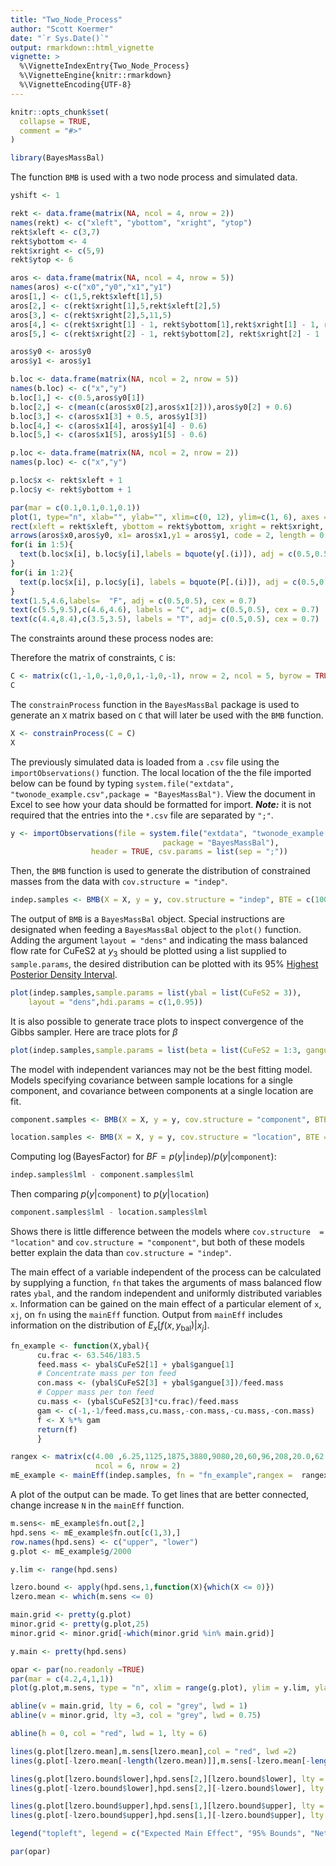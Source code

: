 ```yaml
---
title: "Two_Node_Process"
author: "Scott Koermer"
date: "`r Sys.Date()`"
output: rmarkdown::html_vignette
vignette: >
  %\VignetteIndexEntry{Two_Node_Process}
  %\VignetteEngine{knitr::rmarkdown}
  %\VignetteEncoding{UTF-8}
---
```


```r
knitr::opts_chunk$set(
  collapse = TRUE,
  comment = "#>"
)
```

```r
library(BayesMassBal)
```

The function `BMB` is used with a two node process and simulated data.

```r

yshift <- 1

rekt <- data.frame(matrix(NA, ncol = 4, nrow = 2))
names(rekt) <- c("xleft", "ybottom", "xright", "ytop")
rekt$xleft <- c(3,7)
rekt$ybottom <- 4
rekt$xright <- c(5,9)
rekt$ytop <- 6

aros <- data.frame(matrix(NA, ncol = 4, nrow = 5))
names(aros) <-c("x0","y0","x1","y1")
aros[1,] <- c(1,5,rekt$xleft[1],5)
aros[2,] <- c(rekt$xright[1],5,rekt$xleft[2],5)
aros[3,] <- c(rekt$xright[2],5,11,5)
aros[4,] <- c(rekt$xright[1] - 1, rekt$ybottom[1],rekt$xright[1] - 1, rekt$ybottom[1] - 2)
aros[5,] <- c(rekt$xright[2] - 1, rekt$ybottom[2], rekt$xright[2] - 1 , rekt$ybottom[2] - 2)

aros$y0 <- aros$y0
aros$y1 <- aros$y1

b.loc <- data.frame(matrix(NA, ncol = 2, nrow = 5))
names(b.loc) <- c("x","y")
b.loc[1,] <- c(0.5,aros$y0[1])
b.loc[2,] <- c(mean(c(aros$x0[2],aros$x1[2])),aros$y0[2] + 0.6)
b.loc[3,] <- c(aros$x1[3] + 0.5, aros$y1[3])
b.loc[4,] <- c(aros$x1[4], aros$y1[4] - 0.6)
b.loc[5,] <- c(aros$x1[5], aros$y1[5] - 0.6)

p.loc <- data.frame(matrix(NA, ncol = 2, nrow = 2))
names(p.loc) <- c("x","y")

p.loc$x <- rekt$xleft + 1
p.loc$y <- rekt$ybottom + 1

par(mar = c(0.1,0.1,0.1,0.1))
plot(1, type="n", xlab="", ylab="", xlim=c(0, 12), ylim=c(1, 6), axes = FALSE)
rect(xleft = rekt$xleft, ybottom = rekt$ybottom, xright = rekt$xright, ytop =rekt$ytop, col = "skyblue")
arrows(aros$x0,aros$y0, x1= aros$x1,y1 = aros$y1, code = 2, length = 0.1)
for(i in 1:5){
  text(b.loc$x[i], b.loc$y[i],labels = bquote(y[.(i)]), adj = c(0.5,0.5), cex = 1.2)
}
for(i in 1:2){
  text(p.loc$x[i], p.loc$y[i], labels = bquote(P[.(i)]), adj = c(0.5,0.5), cex = 1.2)
}
text(1.5,4.6,labels=  "F", adj = c(0.5,0.5), cex = 0.7)
text(c(5.5,9.5),c(4.6,4.6), labels = "C", adj= c(0.5,0.5), cex = 0.7)
text(c(4.4,8.4),c(3.5,3.5), labels = "T", adj= c(0.5,0.5), cex = 0.7)
```

The constraints around these process nodes are:

\begin{align}
y_1 &= y_2 +y_4\\
y_2 &= y_3 +y_5
\end{align}

Therefore the matrix of constraints, `C` is:

```r
C <- matrix(c(1,-1,0,-1,0,0,1,-1,0,-1), nrow = 2, ncol = 5, byrow = TRUE)
C
```

The `constrainProcess` function in the `BayesMassBal` package is used to generate an `X` matrix based on `C` that will later be used with the `BMB` function.

```r
X <- constrainProcess(C = C)
X
```

The previously simulated data is loaded from a `.csv` file using the `importObservations()` function.  The local location of the the file imported below can be found by typing `system.file("extdata", "twonode_example.csv",package = "BayesMassBal")`.  View the document in Excel to see how your data should be formatted for import.  ***Note:*** it is not required that the entries into the `*.csv` file are separated by `";"`.

```r
y <- importObservations(file = system.file("extdata", "twonode_example.csv",
                                  package = "BayesMassBal"),
                  header = TRUE, csv.params = list(sep = ";"))
```


Then, the `BMB` function is used to generate the distribution of constrained masses from the data with `cov.structure = "indep"`.

```r
indep.samples <- BMB(X = X, y = y, cov.structure = "indep", BTE = c(100,3000,1), lml = TRUE, verb = 0)
```


The output of `BMB` is a `BayesMassBal` object.  Special instructions are designated when feeding a `BayesMassBal` object to the `plot()` function.  Adding the argument `layout = "dens"` and indicating the mass balanced flow rate for CuFeS2 at $y_3$ should be plotted using a list supplied to `sample.params`, the desired distribution can be plotted with its 95% [Highest Posterior Density Interval](https://en.wikipedia.org/wiki/Credible_interval).

```r

plot(indep.samples,sample.params = list(ybal = list(CuFeS2 = 3)),
    layout = "dens",hdi.params = c(1,0.95))
```

It is also possible to generate trace plots to inspect convergence of the Gibbs sampler.  Here are trace plots for $\beta$

```r
plot(indep.samples,sample.params = list(beta = list(CuFeS2 = 1:3, gangue = 1:3)),layout = "trace",hdi.params = c(1,0.95))
```

The model with independent variances may not be the best fitting model. Models specifying covariance between sample locations for a single component, and covariance between components at a single location are fit.

```r
component.samples <- BMB(X = X, y = y, cov.structure = "component", BTE = c(100,3000,1), lml = TRUE, verb = 0)

```
```r
location.samples <- BMB(X = X, y = y, cov.structure = "location", BTE = c(100,3000,1), lml = TRUE, verb = 0)
```

Computing $\log(\mathrm{Bayes Factor})$  for  $BF = p(y|\texttt{indep})/p(y|\texttt{component})$:

```r
indep.samples$lml - component.samples$lml
```

Then comparing $p(y|\texttt{component})$ to $p(y|\texttt{location})$

```r
component.samples$lml - location.samples$lml
```

Shows there is little difference between the models where `cov.structure  = "location"` and `cov.structure = "component"`, but both of these models better explain the data than `cov.structure = "indep"`.

The main effect of a variable independent of the process can be calculated by supplying a function, `fn` that takes the arguments of mass balanced flow rates `ybal`, and the random independent and uniformly distributed variables `x`. Information can be gained on the main effect of a particular element of `x`, `xj`, on `fn` using the `mainEff` function.  Output from `mainEff` includes information on the distribution of $E_x\lbrack f(x,y_{\mathrm{bal}})|x_j \rbrack$.

```r
fn_example <- function(X,ybal){
      cu.frac <- 63.546/183.5
      feed.mass <- ybal$CuFeS2[1] + ybal$gangue[1]
      # Concentrate mass per ton feed
      con.mass <- (ybal$CuFeS2[3] + ybal$gangue[3])/feed.mass
      # Copper mass per ton feed
      cu.mass <- (ybal$CuFeS2[3]*cu.frac)/feed.mass
      gam <- c(-1,-1/feed.mass,cu.mass,-con.mass,-cu.mass,-con.mass)
      f <- X %*% gam
      return(f)
      }

rangex <- matrix(c(4.00 ,6.25,1125,1875,3880,9080,20,60,96,208,20.0,62.5),
                   ncol = 6, nrow = 2)
mE_example <- mainEff(indep.samples, fn = "fn_example",rangex =  rangex,xj = 3, N = 25, res = 25)
```


A plot of the output can be made.  To get lines that are better connected, change increase `N` in the `mainEff` function.

```r
m.sens<- mE_example$fn.out[2,]
hpd.sens <- mE_example$fn.out[c(1,3),]
row.names(hpd.sens) <- c("upper", "lower")
g.plot <- mE_example$g/2000

y.lim <- range(hpd.sens)

lzero.bound <- apply(hpd.sens,1,function(X){which(X <= 0)})
lzero.mean <- which(m.sens <= 0)

main.grid <- pretty(g.plot)
minor.grid <- pretty(g.plot,25)
minor.grid <- minor.grid[-which(minor.grid %in% main.grid)]

y.main <- pretty(hpd.sens)

opar <- par(no.readonly =TRUE) 
par(mar = c(4.2,4,1,1))
plot(g.plot,m.sens, type = "n", xlim = range(g.plot), ylim = y.lim, ylab = "Net Revenue ($/ton Feed)", xlab=  "Cu Price ($/lb)")

abline(v = main.grid, lty = 6, col = "grey", lwd = 1)
abline(v = minor.grid, lty =3, col = "grey", lwd = 0.75)

abline(h = 0, col = "red", lwd = 1, lty = 6)

lines(g.plot[lzero.mean],m.sens[lzero.mean],col = "red", lwd =2)
lines(g.plot[-lzero.mean[-length(lzero.mean)]],m.sens[-lzero.mean[-length(lzero.mean)]],col = "darkgreen", lwd =2)

lines(g.plot[lzero.bound$lower],hpd.sens[2,][lzero.bound$lower], lty = 5, lwd = 2, col = "red")
lines(g.plot[-lzero.bound$lower],hpd.sens[2,][-lzero.bound$lower], lty = 5, lwd = 2, col = "darkgreen")

lines(g.plot[lzero.bound$upper],hpd.sens[1,][lzero.bound$upper], lty = 5, lwd = 2, col = "red")
lines(g.plot[-lzero.bound$upper],hpd.sens[1,][-lzero.bound$upper], lty = 5, lwd = 2, col= "darkgreen")

legend("topleft", legend = c("Expected Main Effect", "95% Bounds", "Net Revenue < $0", "Net Revenue > $0"), col = c("black","black","red", "darkgreen"), lty = c(1,6,1,1), lwd = c(2,2,2,2), bg = "white")

par(opar)
```

